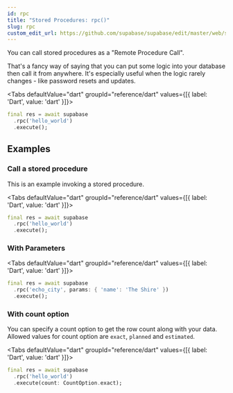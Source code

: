 ```yaml
---
id: rpc
title: "Stored Procedures: rpc()"
slug: rpc
custom_edit_url: https://github.com/supabase/supabase/edit/master/web/spec/dart.yml
---
```



You can call stored procedures as a "Remote Procedure Call".

That's a fancy way of saying that you can put some logic into your database then call it from anywhere.
It's especially useful when the logic rarely changes - like password resets and updates.


<Tabs
  defaultValue="dart"
  groupId="reference/dart"
  values={[{ label: 'Dart', value: 'dart' }]}>

<TabItem value="dart">

```dart
final res = await supabase
  .rpc('hello_world')
  .execute();
```


</TabItem>

</Tabs>

















## Examples

### Call a stored procedure

This is an example invoking a stored procedure.

<Tabs
  defaultValue="dart"
  groupId="reference/dart"
  values={[{ label: 'Dart', value: 'dart' }]}>

<TabItem value="dart">

```dart
final res = await supabase
  .rpc('hello_world')
  .execute();
```


</TabItem>

</Tabs>

### With Parameters



<Tabs
  defaultValue="dart"
  groupId="reference/dart"
  values={[{ label: 'Dart', value: 'dart' }]}>

<TabItem value="dart">

```dart
final res = await supabase
  .rpc('echo_city', params: { 'name': 'The Shire' })
  .execute();
```


</TabItem>

</Tabs>

### With count option

You can specify a count option to get the row count along with your data.
Allowed values for count option are `exact`, `planned` and `estimated`.


<Tabs
  defaultValue="dart"
  groupId="reference/dart"
  values={[{ label: 'Dart', value: 'dart' }]}>

<TabItem value="dart">

```dart
final res = await supabase
  .rpc('hello_world')
  .execute(count: CountOption.exact);
```


</TabItem>

</Tabs>